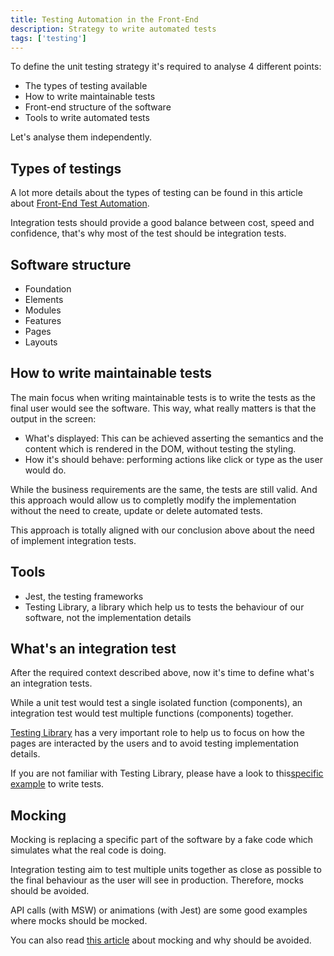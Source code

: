```yaml
---
title: Testing Automation in the Front-End
description: Strategy to write automated tests
tags: ['testing']
---
```


To define the unit testing strategy it's required to analyse 4 different points:

- The types of testing available
- How to write maintainable tests
- Front-end structure of the software
- Tools to write automated tests

Let's analyse them independently.

## Types of testings

A lot more details about the types of testing can be found in this article about [Front-End Test Automation](https://medium.com/valtech-ch/frontend-test-automation-639bc2ad79ef).

Integration tests should provide a good balance between cost, speed and confidence, that's why most of the test should be integration tests.

## Software structure

- Foundation
- Elements
- Modules
- Features
- Pages
- Layouts

## How to write maintainable tests

The main focus when writing maintainable tests is to write the tests as the final user would see the software. This way, what really matters is that the output in the screen:

- What's displayed: This can be achieved asserting the semantics and the content which is rendered in the DOM, without testing the styling.
- How it's should behave: performing actions like click or type as the user would do.

While the business requirements are the same, the tests are still valid. And this approach would allow us to completly modify the implementation without the need to create,
update or delete automated tests.

This approach is totally aligned with our conclusion above about the need of implement integration tests.

## Tools

- Jest, the testing frameworks
- Testing Library, a library which help us to tests the behaviour of our software, not the implementation details

## What's an integration test

After the required context described above, now it's time to define what's an integration tests.

While a unit test would test a single isolated function (components), an integration test would test multiple functions (components) together.

[Testing Library](https://testing-library.com/docs/#what-you-should-avoid-with-testing-library) has a very important role to help us to focus on how the pages are interacted by the users and to avoid testing implementation details.

If you are not familiar with Testing Library, please have a look to this[specific example](https://testing-library.com/docs/react-testing-library/example-intro) to write tests.

## Mocking

Mocking is replacing a specific part of the software by a fake code which simulates what the real code is doing.

Integration testing aim to test multiple units together as close as possible to the final behaviour as the user will see in production. Therefore, mocks should be avoided.

API calls (with MSW) or animations (with Jest) are some good examples where mocks should be mocked.

You can also read [this article](https://kentcdodds.com/blog/the-merits-of-mocking) about mocking and why should be avoided.
